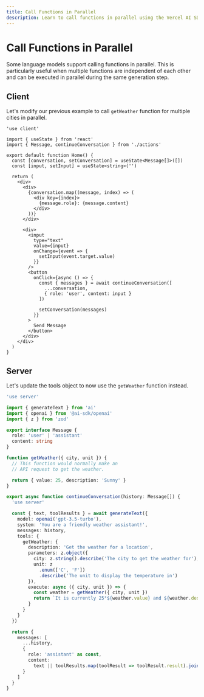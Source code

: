 ```yaml
---
title: Call Functions in Parallel
description: Learn to call functions in parallel using the Vercel AI SDK in your Next.js application
---
```


# Call Functions in Parallel

Some language models support calling functions in parallel. This is particularly useful when multiple functions are independent of each other and can be executed in parallel during the same generation step.

<Browser>
  <ChatGeneration
    history={[
      { role: 'User', content: 'How is it going?' },
      { role: 'Assistant', content: 'All good, how may I help you?' }
    ]}
    inputMessage={{
      role: 'User',
      content: 'What is the weather in Paris and New York?'
    }}
    outputMessage={{
      role: 'Assistant',
      content:
        'The weather is 24°C in New York and 25°C in Paris. It is sunny in both cities.'
    }}
  />
</Browser>

## Client

Let's modify our previous example to call `getWeather` function for multiple cities in parallel.

```tsx filename='app/page.tsx'
'use client'

import { useState } from 'react'
import { Message, continueConversation } from './actions'

export default function Home() {
  const [conversation, setConversation] = useState<Message[]>([])
  const [input, setInput] = useState<string>('')

  return (
    <div>
      <div>
        {conversation.map((message, index) => (
          <div key={index}>
            {message.role}: {message.content}
          </div>
        ))}
      </div>

      <div>
        <input
          type="text"
          value={input}
          onChange={event => {
            setInput(event.target.value)
          }}
        />
        <button
          onClick={async () => {
            const { messages } = await continueConversation([
              ...conversation,
              { role: 'user', content: input }
            ])

            setConversation(messages)
          }}
        >
          Send Message
        </button>
      </div>
    </div>
  )
}
```

## Server

Let's update the tools object to now use the `getWeather` function instead.

```ts filename='app/actions.ts'
'use server'

import { generateText } from 'ai'
import { openai } from '@ai-sdk/openai'
import { z } from 'zod'

export interface Message {
  role: 'user' | 'assistant'
  content: string
}

function getWeather({ city, unit }) {
  // This function would normally make an
  // API request to get the weather.

  return { value: 25, description: 'Sunny' }
}

export async function continueConversation(history: Message[]) {
  'use server'

  const { text, toolResults } = await generateText({
    model: openai('gpt-3.5-turbo'),
    system: 'You are a friendly weather assistant!',
    messages: history,
    tools: {
      getWeather: {
        description: 'Get the weather for a location',
        parameters: z.object({
          city: z.string().describe('The city to get the weather for'),
          unit: z
            .enum(['C', 'F'])
            .describe('The unit to display the temperature in')
        }),
        execute: async ({ city, unit }) => {
          const weather = getWeather({ city, unit })
          return `It is currently 25°${weather.value} and ${weather.description} in ${city}!`
        }
      }
    }
  })

  return {
    messages: [
      ...history,
      {
        role: 'assistant' as const,
        content:
          text || toolResults.map(toolResult => toolResult.result).join('\n')
      }
    ]
  }
}
```
